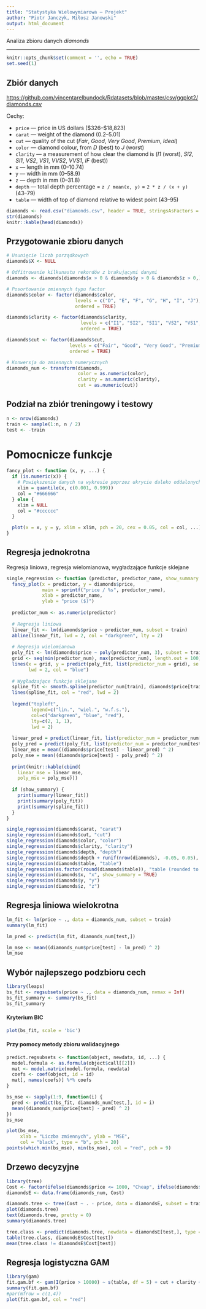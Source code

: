 ```yaml
---
title: "Statystyka Wielowymiarowa — Projekt"
author: "Piotr Janczyk, Miłosz Janowski"
output: html_document
---
```


Analiza zbioru danych _diamonds_

---

```r
knitr::opts_chunk$set(comment = '', echo = TRUE)
set.seed(1)
```

## Zbiór danych

[https://github.com/vincentarelbundock/Rdatasets/blob/master/csv/ggplot2/diamonds.csv](https://github.com/vincentarelbundock/Rdatasets/blob/master/csv/ggplot2/diamonds.csv)


Cechy:  

* `price` — price in US dollars (\$326–\$18,823)
* `carat` — weight of the diamond (0.2–5.01)
* `cut` — quality of the cut (_Fair_, _Good_, _Very Good_, _Premium_, _Ideal_)
* `color` — diamond colour, from _D_ (best) to _J_ (worst)
* `clarity` — a measurement of how clear the diamond is (_I1_ (worst), _SI2_, _SI1_, _VS2_, _VS1_, _VVS2_, _VVS1_, _IF_ (best))
* `x` — length in mm (0–10.74)
* `y` — width in mm (0–58.9)
* `z` — depth in mm (0–31.8)
* `depth` — total depth percentage = `z / mean(x, y)` = `2 * z / (x + y)` (43–79)
* `table` — width of top of diamond relative to widest point (43–95)


```r
diamonds <- read.csv("diamonds.csv", header = TRUE, stringsAsFactors = TRUE)
str(diamonds)
knitr::kable(head(diamonds))
```


## Przygotowanie zbioru danych
```r
# Usunięcie liczb porządkowych
diamonds$X <- NULL

# Odfitrowanie kilkunastu rekordów z brakującymi danymi
diamonds <- diamonds[diamonds$x > 0 & diamonds$y > 0 & diamonds$z > 0,]

# Posortowanie zmiennych typu factor
diamonds$color <- factor(diamonds$color,
                         levels = c("D", "E", "F", "G", "H", "I", "J"),
                         ordered = TRUE)

diamonds$clarity <- factor(diamonds$clarity,
                           levels = c("I1", "SI2", "SI1", "VS2", "VS1", "VVS2", "VVS1", "IF"),
                           ordered = TRUE)

diamonds$cut <- factor(diamonds$cut,
                       levels = c("Fair", "Good", "Very Good", "Premium", "Ideal"),
                       ordered = TRUE)

# Konwersja do zmiennych numerycznych
diamonds_num <- transform(diamonds,
                          color = as.numeric(color),
                          clarity = as.numeric(clarity),
                          cut = as.numeric(cut))
```

## Podział na zbiór treningowy i testowy

```r
n <- nrow(diamonds)
train <- sample(1:n, n / 2)
test <- -train
```

# Pomocnicze funkcje

```r
fancy_plot <- function (x, y, ...) {
  if (is.numeric(x)) {
    # Powiększenie danych na wykresie poprzez ukrycie daleko oddalonych skrajnych punktów
    xlim = quantile(x, c(0.001, 0.999))
    col = "#666666"
  } else {
    xlim = NULL
    col = "#cccccc"
  }

  plot(x = x, y = y, xlim = xlim, pch = 20, cex = 0.05, col = col, ...)
}
```


## Regresja jednokrotna

Regresja liniowa, regresja wielomianowa, wygładzające funkcje sklejane

```r
single_regression <- function (predictor, predictor_name, show_summary = FALSE) {
  fancy_plot(x = predictor, y = diamonds$price,
             main = sprintf("price / %s", predictor_name),
             xlab = predictor_name,
             ylab = "price ($)")
  
  predictor_num <- as.numeric(predictor)
  
  # Regresja liniowa
  linear_fit <- lm(diamonds$price ~ predictor_num, subset = train)
  abline(linear_fit, lwd = 2, col = "darkgreen", lty = 2)
  
  # Regresja wielomianowa
  poly_fit <- lm(diamonds$price ~ poly(predictor_num, 3), subset = train)
  grid <- seq(min(predictor_num), max(predictor_num), length.out = 100)
  lines(x = grid, y = predict(poly_fit, list(predictor_num = grid), se.fit = TRUE)$fit,
        lwd = 2, col = "blue")
  
  # Wygładzające funkcje sklejane
  spline_fit <- smooth.spline(predictor_num[train], diamonds$price[train], cv = TRUE)
  lines(spline_fit, col = "red", lwd = 2)
  
  legend("topleft",
         legend=c("lin.", "wiel.", "w.f.s."),
         col=c("darkgreen", "blue", "red"),
         lty=c(2, 1, 1),
         lwd = 2)
  
  linear_pred = predict(linear_fit, list(predictor_num = predictor_num[test]))
  poly_pred = predict(poly_fit, list(predictor_num = predictor_num[test]))
  linear_mse = mean((diamonds$price[test] - linear_pred) ^ 2)
  poly_mse = mean((diamonds$price[test] - poly_pred) ^ 2)
  
  print(knitr::kable(cbind(
    linear_mse = linear_mse,
    poly_mse = poly_mse)))
  
  if (show_summary) {
    print(summary(linear_fit))
    print(summary(poly_fit))
    print(summary(spline_fit))
  }
}

single_regression(diamonds$carat, "carat")
single_regression(diamonds$cut, "cut")
single_regression(diamonds$color, "color")
single_regression(diamonds$clarity, "clarity")
single_regression(diamonds$depth, "depth")
single_regression(diamonds$depth + runif(nrow(diamonds), -0.05, 0.05), "depth (with random noise)")
single_regression(diamonds$table, "table")
single_regression(as.factor(round(diamonds$table)), "table (rounded to nearest integer)")
single_regression(diamonds$x, "x", show_summary = TRUE)
single_regression(diamonds$y, "y")
single_regression(diamonds$z, "z")
```

## Regresja liniowa wielokrotna

```r
lm_fit <- lm(price ~ ., data = diamonds_num, subset = train)
summary(lm_fit)

lm_pred <- predict(lm_fit, diamonds_num[test,])

lm_mse <- mean((diamonds_num$price[test] - lm_pred) ^ 2)
lm_mse
```

## Wybór najlepszego podzbioru cech

```r
library(leaps)
bs_fit <- regsubsets(price ~ ., data = diamonds_num, nvmax = Inf)
bs_fit_summary <- summary(bs_fit)
bs_fit_summary
```

#### Kryterium BIC

```r
plot(bs_fit, scale = 'bic')
```

#### Przy pomocy metody zbioru walidacyjnego

```r
predict.regsubsets <- function(object, newdata, id, ...) {
  model.formula <- as.formula(object$call[[2]])
  mat <- model.matrix(model.formula, newdata)
  coefs <- coef(object, id = id)
  mat[, names(coefs)] %*% coefs
}

bs_mse <- sapply(1:9, function(i) {
  pred <- predict(bs_fit, diamonds_num[test,], id = i)
  mean((diamonds_num$price[test] - pred) ^ 2)
})
bs_mse

plot(bs_mse, 
     xlab = "Liczba zmiennych", ylab = "MSE",
     col = "black", type = "b", pch = 20)
points(which.min(bs_mse), min(bs_mse), col = "red", pch = 9)
```

## Drzewo decyzyjne
```r
library(tree)
Cost <- factor(ifelse(diamonds$price <= 1000, "Cheap", ifelse(diamonds$price <= 10000, "Moderate", "Expansive")))
diamondsE <- data.frame(diamonds_num, Cost)

diamonds.tree <- tree(Cost ~ . - price, data = diamondsE, subset = train)
plot(diamonds.tree)
text(diamonds.tree, pretty = 0)
summary(diamonds.tree)

tree.class <- predict(diamonds.tree, newdata = diamondsE[test,], type = "class")
table(tree.class, diamondsE$Cost[test])
mean(tree.class != diamondsE$Cost[test])

```

## Regresja logistyczna GAM
```r
library(gam)
fit.gam.bf <- gam(I(price > 10000) ~ s(table, df = 5) + cut + clarity + color, data = diamonds, family = binomial)
summary(fit.gam.bf)
#par(mfrow = c(1,4))
plot(fit.gam.bf, col = "red")
```

